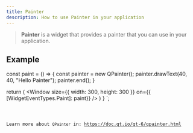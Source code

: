 ```yaml
---
title: Painter
description: How to use Painter in your application
---
```



> **Painter** is a widget that provides a painter that you can use in your application.

## Example



  const paint = () => {
    const painter = new QPainter();
    painter.drawText(40, 40, "Hello Painter");
    painter.end();
  }

  return (
    <Window 
      size={{ width: 300, height: 300 }} 
      on={{ [WidgetEventTypes.Paint]: paint}} />
  )
}
`;

<Code code={qPainterExample} title='example_painter.ts' lang='ts' />

Learn more about `QPainter` in: https://doc.qt.io/qt-6/qpainter.html
